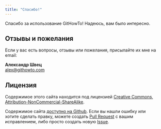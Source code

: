 ```yaml
---
title: "Спасибо!"
---
```


Спасибо за использование GitHowTo! Надеюсь, вам было интересно.

## Отзывы и пожелания

Если у вас есть вопросы, отзывы или пожелания, присылайте их мне на email:

<p><b>Александр Швец</b><br/>
<a href="mailto:alex@githowto.com">alex@githowto.com</a></p>

## Лицензия

Содержимое этого сайта находится под лицензией [Creative Commons, Attribution-NonCommercial-ShareAlike](http://creativecommons.org/licenses/by-nc-sa/3.0/).

Содержимое сайта [доступно на Github](https://github.com/shvetsgroup/githowto-content). Если вы нашли ошибку или хотите сделать правку, можете создать [Pull Request](https://github.com/shvetsgroup/githowto-content/pulls) с вашим исправлением, либо просто создать новую [Issue](https://github.com/shvetsgroup/githowto-content/issues).
